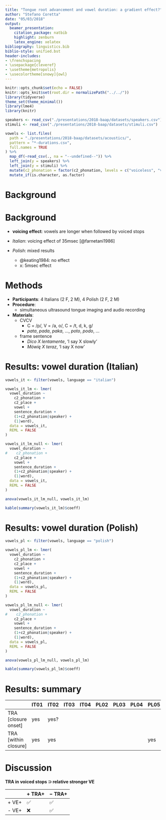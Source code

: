 ```yaml
---
title: "Tongue root advancement and vowel duration: a gradient effect?"
author: "Stefano Coretta"
date: "05/03/2018"
output:
  beamer_presentation:
    citation_package: natbib
    highlight: zenburn
    latex_engine: xelatex
bibliography: linguistics.bib
biblio-style: unified.bst
header-includes:
- \frenchspacing
- \usepackage{cleveref}
- \usetheme{metropolis}
- \usecolortheme[snowy]{owl}
---
```


```r
knitr::opts_chunk$set(echo = FALSE)
knitr::opts_knit$set(root.dir = normalizePath("../../"))
library(tidyverse)
theme_set(theme_minimal())
library(lme4)
library(knitr)
```

```r
speakers <- read_csv("./presentations/2018-baap/datasets/speakers.csv")
stimuli <- read_csv("./presentations/2018-baap/datasets/stimuli.csv")

vowels <- list.files(
  path = "./presentations/2018-baap/datasets/acoustics/",
  pattern = "*-durations.csv",
  full.names = TRUE
) %>%
  map_df(~read_csv(., na = "--undefined--")) %>%
  left_join(y = speakers) %>%
  left_join(y = stimuli) %>%
  mutate(c2_phonation = factor(c2_phonation, levels = c("voiceless", "voiced"))) %>%
  mutate_if(is.character, as.factor)
```

# Background

\begin{figure}
\includegraphics[width = \textwidth]{graphics/voicing.pdf}
\end{figure}

# Background

* **voicing effect**: vowels are longer when followed by voiced stops

* *Italian*: voicing effect of 35msec [@farnetani1986]

* *Polish*: mixed results
    * @keating1984: no effect
    * x: 5msec effect

# Methods

* **Participants**: 4 Italians (2 F, 2 M), 4 Polish (2 F, 2 M)
* **Procedure**:
    * simultaneous ultrasound tongue imaging and audio recording
* **Materials**:
    * C\textsubscript{1}V\textsubscript{1}C\textsubscript{2}V\textsubscript{1}
        * C\textsubscript{1} = /p/, V\textsubscript{1} = /a, o/, C\textsubscript{2} = /t, d, k, g/
        * *pata*, *pada*, *paka*, ..., *poto*, *podo*, ...
    * frame sentence
        - *Dico X lentamente*, 'I say X slowly'
        - *Mówię X teraz*, 'I say X now'

# Results: vowel duration (Italian)

```r
vowels_it <- filter(vowels, language == "italian")

vowels_it_lm <- lmer(
  vowel_duration ~
    c2_phonation +
    c2_place +
    vowel +
    sentence_duration +
    (1+c2_phonation|speaker) +
    (1|word),
  data = vowels_it,
  REML = FALSE
)

vowels_it_lm_null <- lmer(
  vowel_duration ~
#    c2_phonation +
    c2_place +
    vowel +
    sentence_duration +
    (1+c2_phonation|speaker) +
    (1|word),
  data = vowels_it,
  REML = FALSE
)

anova(vowels_it_lm_null, vowels_it_lm)
```

```r
kable(summary(vowels_it_lm)$coeff)
```

# Results: vowel duration (Polish)

```r
vowels_pl <- filter(vowels, language == "polish")

vowels_pl_lm <- lmer(
  vowel_duration ~
    c2_phonation +
    c2_place +
    vowel +
    sentence_duration +
    (1+c2_phonation|speaker) +
    (1|word),
  data = vowels_pl,
  REML = FALSE
)

vowels_pl_lm_null <- lmer(
  vowel_duration ~
#    c2_phonation +
    c2_place +
    vowel +
    sentence_duration +
    (1+c2_phonation|speaker) +
    (1|word),
  data = vowels_pl,
  REML = FALSE
)

anova(vowels_pl_lm_null, vowels_pl_lm)
```

```r
kable(summary(vowels_pl_lm)$coeff)
```

# Results: summary

|                      | IT01 | IT02 | IT03 | IT04 | PL02 | PL03 | PL04 | PL05 |
|----------------------|------|------|------|------|------|------|------|------|
| TRA [closure onset]  | yes  | yes? |      |      |      |      |      |      |
| TRA [within closure] | yes  | yes  |      |      |      |      |      | yes  |

# Discussion

**TRA in voiced stops ⊃ relative stronger VE**

|       | + TRA+ | − TRA+ |
|-------|-------|-------|
| + VE+ | ✅     | ✅     |
| - VE+ | ❌     | ✅     |
